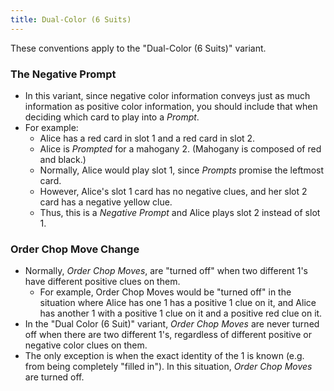 ```yaml
---
title: Dual-Color (6 Suits)
---
```


These conventions apply to the "Dual-Color (6 Suits)" variant.

### The Negative Prompt

- In this variant, since negative color information conveys just as much information as positive color information, you should include that when deciding which card to play into a _Prompt_.
- For example:
  - Alice has a red card in slot 1 and a red card in slot 2.
  - Alice is _Prompted_ for a mahogany 2. (Mahogany is composed of red and black.)
  - Normally, Alice would play slot 1, since _Prompts_ promise the leftmost card.
  - However, Alice's slot 1 card has no negative clues, and her slot 2 card has a negative yellow clue.
  - Thus, this is a _Negative Prompt_ and Alice plays slot 2 instead of slot 1.

### Order Chop Move Change

- Normally, _Order Chop Moves_, are "turned off" when two different 1's have different positive clues on them.
  - For example, Order Chop Moves would be "turned off" in the situation where Alice has one 1 has a positive 1 clue on it, and Alice has another 1 with a positive 1 clue on it and a positive red clue on it.
- In the "Dual Color (6 Suit)" variant, _Order Chop Moves_ are never turned off when there are two different 1's, regardless of different positive or negative color clues on them.
- The only exception is when the exact identity of the 1 is known (e.g. from being completely "filled in"). In this situation, _Order Chop Moves_ are turned off.
